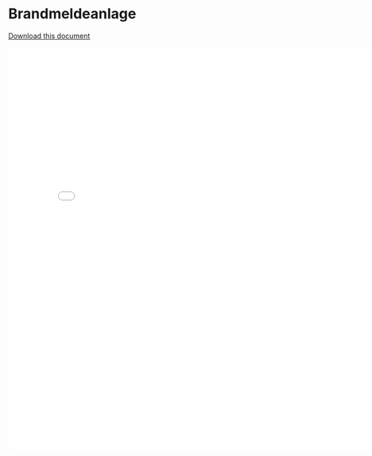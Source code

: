
# Brandmeldeanlage


[Download this document](/files/labor/B4/Brandmeldeanlage/Brandmeldeanlage_loesung.pdf)


<embed src="/files/labor/B4/Brandmeldeanlage/Brandmeldeanlage_loesung.pdf" width="800px" height="810px" />
